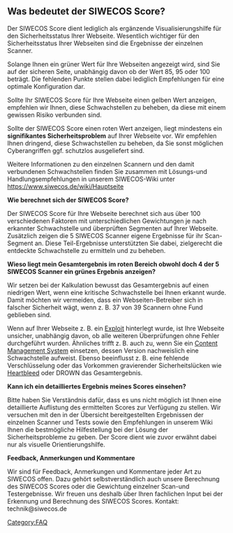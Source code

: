 == Was bedeutet der SIWECOS Score? ==

Der SIWECOS Score dient lediglich als ergänzende Visualisierungshilfe für den Sicherheitsstatus Ihrer Webseite. Wesentlich wichtiger für den Sicherheitsstatus Ihrer Webseiten sind die Ergebnisse der einzelnen Scanner.

Solange Ihnen ein grüner Wert für Ihre Webseiten angezeigt wird, sind Sie auf der sicheren Seite, unabhängig davon ob der Wert 85, 95 oder 100 beträgt. Die fehlenden Punkte stellen dabei lediglich Empfehlungen für eine optimale Konfiguration dar.

Sollte Ihr SIWECOS Score für Ihre Webseite einen gelben Wert anzeigen, empfehlen wir Ihnen, diese Schwachstellen zu beheben, da diese mit einem gewissen Risiko verbunden sind.

Sollte der SIWECOS Score einen roten Wert anzeigen, liegt mindestens ein '''signifikantes Sicherheitsproblem''' auf Ihrer Webseite vor. Wir empfehlen Ihnen dringend, diese Schwachstellen zu beheben, da Sie sonst möglichen Cyberangriffen ggf. schutzlos ausgeliefert sind.

Weitere Informationen zu den einzelnen Scannern und den damit verbundenen Schwachstellen finden Sie zusammen mit Lösungs-und Handlungsempfehlungen in unserem SIWECOS-Wiki unter https://www.siwecos.de/wiki/Hauptseite


'''Wie berechnet sich der SIWECOS Score?'''

Der SIWECOS Score für Ihre Webseite berechnet sich aus über 100 verschiedenen Faktoren mit unterschiedlichen Gewichtungen je nach erkannter Schwachstelle und überprüften Segmenten auf Ihrer Webseite. Zusätzlich zeigen die 5 SIWECOS Scanner eigene Ergebnisse für ihr Scan-Segment an.
Diese Teil-Ergebnisse unterstützten Sie dabei, zielgerecht die entdeckte Schwachstelle zu ermitteln und zu beheben.


'''Wieso liegt mein Gesamtergebnis im roten Bereich obwohl doch 4 der 5 SIWECOS Scanner ein grünes Ergebnis anzeigen?'''

Wir setzen bei der Kalkulation bewusst das Gesamtergebnis auf einen niedrigen Wert, wenn eine kritische Schwachstelle bei Ihnen erkannt wurde. Damit möchten wir vermeiden, dass ein Webseiten-Betreiber sich in falscher Sicherheit wägt, wenn z. B. 37 von 39 Scannern ohne Fund geblieben sind.

Wenn auf Ihrer Webseite z. B. ein [[Exploit]] hinterlegt wurde, ist Ihre Webseite unsicher, unabhängig davon, ob alle weiteren Überprüfungen ohne Fehler durchgeführt wurden. Ähnliches trifft z. B. auch zu, wenn Sie ein [[Content-Management-Systeme|Content Management System]] einsetzen, dessen Version nachweislich eine Schwachstelle aufweist. Ebenso beeinflusst z. B. eine fehlende Verschlüsselung oder das Vorkommen gravierender Sicherheitslücken wie [[Heartbleed-Schwachstelle/DE|Heartbleed]] oder DROWN das Gesamtergebnis.


'''Kann ich ein detailliertes Ergebnis meines Scores einsehen?'''

Bitte haben Sie Verständnis dafür, dass es uns nicht möglich ist Ihnen eine detaillierte Auflistung des ermittelten Scores zur Verfügung zu stellen. Wir versuchen mit den in der Übersicht bereitgestellten Ergebnissen der einzelnen Scanner und Tests sowie den Empfehlungen in unserem Wiki Ihnen die bestmögliche Hilfestellung bei der Lösung der Sicherheitsprobleme zu geben. Der Score dient wie zuvor erwähnt dabei nur als visuelle Orientierungshilfe.


'''Feedback, Anmerkungen und Kommentare'''

Wir sind für Feedback, Anmerkungen und Kommentare jeder Art zu SIWECOS offen. Dazu gehört selbstverständlich auch unsere Berechnung des SIWECOS Scores oder die Gewichtung einzelner Scan-und Testergebnisse.
Wir freuen uns deshalb über Ihren fachlichen Input bei der Erkennung und Berechnung des SIWECOS Scores. Kontakt: technik@siwecos.de

[[Category:FAQ]]
